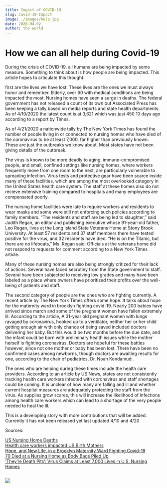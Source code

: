 ```yaml
---
title: Impact of COVID-19 
slug: Covid-19-Impact
image: ./images/help.jpg
date: 2020-04-02
author: the world 
---
```



<h1>How we can all help during Covid-19</h1>

During the crisis of COVID-19, all humans are being impacted by some measure. Something to think about is how people are being impacted. This article hopes to articulate this thought.

first are the lives we have lost. These lives are the ones we must always honor and remember. Elderly, over 60 with medical conditions are being impacted the most. Nursing homes have seen a surge in deaths. The federal government has not released a count of its own but Associated Press has been keeping a tally based on media reports and state health departments. As of 4/10/2020 the latest count is at 3,621 which was just 450 10 days ago according to a report by Times.  

As of 4/21/2020 a nationwide tally by The New York Times has found the number of people living in or connected to nursing homes who have died of the coronavirus to be at least 7,000, far higher than previously known. These are just the outbreaks we know about. Most states have not been giving details of the outbreak. 

The virus is known to be more deadly to aging, immune-compromised people, and small, confined settings like nursing homes, where workers frequently move from one room to the next, are particularly vulnerable to spreading infection. Virus tests and protective gear have been scarce inside many of these facilities, which are among the most overlooked category in the United States health care system. The staff at these homes also do not recieve extensive training compared to hospitals and many employees are compensated poorly.

The nursing home facilities were late to require workers and residents to wear masks and some were still not enforcing such policies according to family members. “The residents and staff are being led to slaughter,” said Judith Regan, an editor and publishing executive whose 91-year-old father, Leo Regan, lives at the Long Island State Veterans Home at Stony Brook University. At least 57 residents and 37 staff members there have tested positive for the virus, and 32 residents have died. “He is on the Titanic, but there are no lifeboats,” Ms. Regan said. Officials at the veterans home did not respond to requests for comment according to a New York Times article. 

Many of these nursing homes are also being strongly critized for their lack of actions. Several have faced secrutiny from the State government to staff. Several have been subjected to receiving low grades and many have been labeled as a place where owners have prioritized their profits over the well-being of patients and staff. 

 The second category of people are the ones who are fighting currently. A recent article by The New York Times offers some hope. It talks about hope for the maternity ward in brooklyn fighting covid-19. Nearly 200 babies have arrived since march and some of the pregnant women have fallen extremely ill. According to the article, A 31-year old pregnant women with lungs ravaged by coronavirus, hooked up to a ventilator, neither her or her child getting enough air with only chance of being saved included doctors delivering her baby. But this would be two months before the due date, and the infant could be born with preliminary health issues while the mother herself is fighting coronavirus. Doctors are hopeful for these battles however, since not one mother or baby has been lost. There have been no confirmed cases among newborns, though doctors are awaiting results for one, according to the chair of pediatrics, Dr. Noah Kondamudi.

The ones who are helping during these times include the health care providers. According to an article by US News, states are not consistently tracking health care workers infected with coronavirus and staff shortages could be coming. It is unclear of how many are falling and ill and whether current hospital measures are adequately protecting the staff from the virus. As supplies grow scares, this will increase the likelihood of infections among health care workers which can lead to a shortage of the very people needed to heal the ill. 

This is a developing story with more contributions that will be added. Currently it has not been released yet
last updated 4/10 and 4/20


Sources:

<a href="https://time.com/5819859/us-nursing-home-deaths/" target="_blank" >US Nursing Home Deaths</a>
<br />
 <a href="https://www.usnews.com/news/national-news/articles/2020-04-03/how-many-health-care-workers-have-coronavirus" target="_blank">Health care workers impacted </a>
 <a href="https://www.nytimes.com/2020/04/12/nyregion/coronavirus-births-mothers.html">US Birth Mothers</a>
<br />
<a href="https://www.nytimes.com/2020/04/12/nyregion/coronavirus-births-mothers.html" target="_blank">Hope, and New Life, in a Brooklyn Maternity Ward Fighting Covid-19</a>
<br/>
 <a href="https://www.nytimes.com/2020/04/19/nyregion/coronavirus-nj-andover-nursing-home-deaths.html" target="_blank">70 Died at a Nursing Home as Body Bags Piled Up</a>
 <br />
  <a href="https://www.nytimes.com/2020/04/17/us/coronavirus-nursing-homes.html">‘They’re Death Pits’: Virus Claims at Least 7,000 Lives in U.S. Nursing Homes</a>
<br />

<!-- `<h1>heading one</h1>` -->


<div className="code">

```javascript

```

</div>

<div className="post-image">

![](./images/help.jpg)

</div>

<div className="code"> </div>

<Counter />